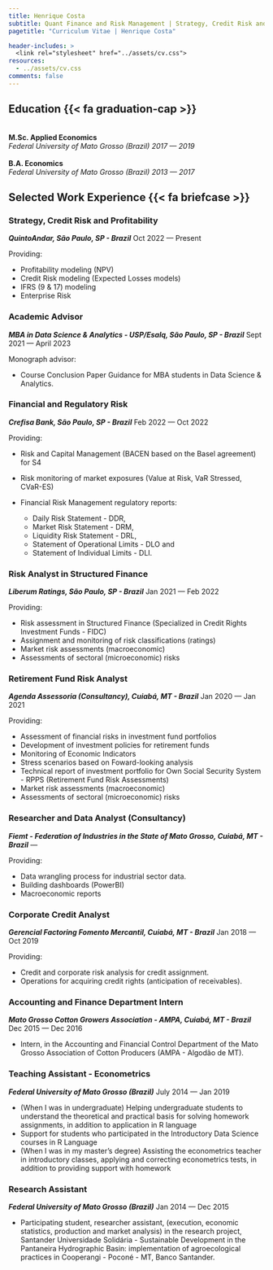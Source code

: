 ```yaml
---
title: Henrique Costa
subtitle: Quant Finance and Risk Management | Strategy, Credit Risk and Profitability
pagetitle: "Curriculum Vitae | Henrique Costa"

header-includes: >
  <link rel="stylesheet" href="../assets/cv.css">
resources:
  - ../assets/cv.css
comments: false
---
```


## Education  {{< fa graduation-cap >}}

\
**M.Sc. Applied Economics**
\
*Federal University of Mato Grosso (Brazil)* [*2017 --- 2019*]{.cvdate}
\
\
**B.A. Economics**
\
*Federal University of Mato Grosso (Brazil)* [*2013 --- 2017*]{.cvdate}
\

## Selected Work Experience  {{< fa briefcase >}}

### Strategy, Credit Risk and Profitability

***QuintoAndar, São Paulo, SP - Brazil*** [Oct 2022 --- Present]{.cvdate}

Providing: 

- Profitability modeling (NPV)
- Credit Risk modeling (Expected Losses models)
- IFRS (9 & 17) modeling
- Enterprise Risk

### Academic Advisor 

***MBA in Data Science & Analytics - USP/Esalq, São Paulo, SP - Brazil*** [Sept 2021 --- April 2023]{.cvdate}

Monograph advisor: 

- Course Conclusion Paper Guidance for MBA students in Data Science & Analytics.

### Financial and Regulatory Risk

***Crefisa Bank, São Paulo, SP - Brazil*** [Feb 2022 --- Oct 2022]{.cvdate}

Providing: 

- Risk and Capital Management (BACEN based on the Basel agreement) for S4
- Risk monitoring of market exposures (Value at Risk, VaR Stressed, CVaR-ES)

- Financial Risk Management regulatory reports:
  - Daily Risk Statement - DDR,
  - Market Risk Statement - DRM,
  - Liquidity Risk Statement - DRL,
  - Statement of Operational Limits - DLO and
  - Statement of Individual Limits - DLI.

### Risk Analyst in Structured Finance

***Liberum Ratings, São Paulo, SP - Brazil*** [Jan 2021 --- Feb 2022]{.cvdate}

Providing: 

- Risk assessment in Structured Finance (Specialized in Credit Rights Investment Funds - FIDC)
- Assignment and monitoring of risk classifications (ratings)
- Market risk assessments (macroeconomic)
- Assessments of sectoral (microeconomic) risks

### Retirement Fund Risk Analyst

***Agenda Assessoria (Consultancy), Cuiabá, MT - Brazil*** [Jan 2020 --- Jan 2021]{.cvdate}

Providing: 

- Assessment of financial risks in investment fund portfolios
- Development of investment policies for retirement funds
- Monitoring of Economic Indicators 
- Stress scenarios based on Foward-looking analysis 
- Technical report of investment portfolio for Own Social Security System - RPPS (Retirement Fund Risk Assessments)
- Market risk assessments (macroeconomic)
- Assessments of sectoral (microeconomic) risks

### Researcher and Data Analyst (Consultancy)

***Fiemt - Federation of Industries in the State of Mato Grosso, Cuiabá, MT - Brazil*** [---]{.cvdate}

Providing: 

- Data wrangling process for industrial sector data.
- Building dashboards (PowerBI)
- Macroeconomic reports

### Corporate Credit Analyst

***Gerencial Factoring Fomento Mercantil, Cuiabá, MT - Brazil*** [Jan 2018 --- Oct 2019]{.cvdate}

Providing: 

- Credit and corporate risk analysis for credit assignment.
- Operations for acquiring credit rights (anticipation of receivables).

### Accounting and Finance Department Intern

***Mato Grosso Cotton Growers Association - AMPA, Cuiabá, MT - Brazil*** [Dec 2015 --- Dec 2016]{.cvdate}

- Intern, in the Accounting and Financial Control Department of the Mato Grosso Association of Cotton Producers (AMPA - Algodão de MT).

### Teaching Assistant - Econometrics

***Federal University of Mato Grosso (Brazil)*** [July 2014 --- Jan 2019]{.cvdate}

- (When I was in undergraduate) Helping undergraduate students to understand the theoretical and practical basis for solving homework assignments, in addition to application in R language
- Support for students who participated in the Introductory Data Science courses in R Language
- (When I was in my master's degree) Assisting the econometrics teacher in introductory classes, applying and correcting econometrics tests, in addition to providing support with homework


### Research Assistant

***Federal University of Mato Grosso (Brazil)*** [Jan 2014 --- Dec 2015]{.cvdate}

- Participating student, researcher assistant, (execution, economic statistics, production and market analysis) in the research project, Santander Universidade Solidária - Sustainable Development in the Pantaneira Hydrographic Basin: implementation of agroecological practices in Cooperangi - Poconé - MT, Banco Santander.

